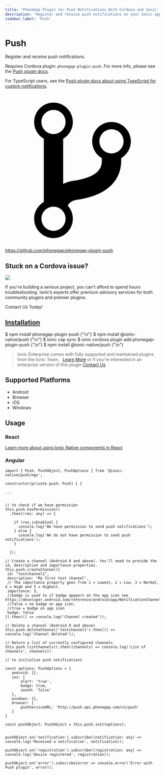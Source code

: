 ```yaml
---
title: 'PhoneGap Plugin for Push Notifications With Cordova and Ionic'
description: 'Register and receive push notifications on your Ionic apps using the Cordova plugin: phonegap-plugin-push. Read for how to install on supported platforms.'
sidebar_label: 'Push'
---
```



# Push

Register and receive push notifications.

Requires Cordova plugin: `phonegap-plugin-push`. For more info, please see the [Push plugin docs](https://github.com/phonegap/phonegap-plugin-push).

For TypeScript users, see the [Push plugin docs about using TypeScript for custom notifications](https://github.com/phonegap/phonegap-plugin-push/blob/master/docs/TYPESCRIPT.md).

<p><a href="https://github.com/phonegap/phonegap-plugin-push" target="_blank" rel="noopener" className="git-link">
  <svg viewBox="0 0 512 512"><path d="M416 160c0-35.3-28.7-64-64-64s-64 28.7-64 64c0 23.7 12.9 44.3 32 55.4v8.6c0 19.9-7.8 33.7-25.3 44.9-15.4 9.8-38.1 17.1-67.5 21.5-14 2.1-25.7 6-35.2 10.7V151.4c19.1-11.1 32-31.7 32-55.4 0-35.3-28.7-64-64-64S96 60.7 96 96c0 23.7 12.9 44.3 32 55.4v209.2c-19.1 11.1-32 31.7-32 55.4 0 35.3 28.7 64 64 64s64-28.7 64-64c0-16.6-6.3-31.7-16.7-43.1 1.9-4.9 9.7-16.3 29.4-19.3 38.8-5.8 68.9-15.9 92.3-30.8 36-22.8 55-57 55-98.8v-8.6c19.1-11.1 32-31.7 32-55.4zM160 56c22.1 0 40 17.9 40 40s-17.9 40-40 40-40-17.9-40-40 17.9-40 40-40zm0 400c-22.1 0-40-17.9-40-40s17.9-40 40-40 40 17.9 40 40-17.9 40-40 40zm192-256c-22.1 0-40-17.9-40-40s17.9-40 40-40 40 17.9 40 40-17.9 40-40 40z"></path></svg> https://github.com/phonegap/phonegap-plugin-push
</a></p>

<h2>Stuck on a Cordova issue?</h2>
<DocsCard className="cordova-ee-card" header="Don't waste precious time on plugin issues." href="https://ionicframework.com/sales?product_of_interest=Ionic%20Native">
  <div>
    <img src={require('./_assets/img/native-cordova-bot.png').default} class="cordova-ee-img" />
    <p>If you're building a serious project, you can't afford to spend hours troubleshooting. Ionic’s experts offer premium advisory services for both community plugins and premier plugins.</p>
    <DocsButton className="native-ee-detail">Contact Us Today!</DocsButton>
  </div>
</DocsCard>

<h2 id="installation">
  <a href="#installation">Installation</a>
</h2>
<Tabs groupId="runtime" defaultValue="Capacitor" values={[
  {value: 'Capacitor', label: 'Capacitor'},
  {value: 'Cordova', label: 'Cordova'},
  {value: 'Enterprise', label: 'Enterprise'},
]}>
  <TabItem value="Capacitor">
    <CodeBlock className="language-shell">
      $ npm install phonegap-plugin-push {"\n"}
      $ npm install @ionic-native/push {"\n"}
      $ ionic cap sync
    </CodeBlock>
  </TabItem>
  <TabItem value="Cordova">
    <CodeBlock className="language-shell">
      $ ionic cordova plugin add phonegap-plugin-push {"\n"}
      $ npm install @ionic-native/push {"\n"}
    </CodeBlock>
  </TabItem>
  <TabItem value="Enterprise">
    <blockquote>Ionic Enterprise comes with fully supported and maintained plugins from the Ionic Team. &nbsp;
      <a class="btn" href="https://ionic.io/docs/premier-plugins">Learn More</a> or if you're interested in an enterprise version of this plugin <a class="btn" href="https://ionicframework.com/sales?product_of_interest=Ionic%20Enterprise%20Engine">Contact Us</a></blockquote>
  </TabItem>
</Tabs>

## Supported Platforms

- Android
- Browser
- iOS
- Windows

## Usage

### React

[Learn more about using Ionic Native components in React](../native-community.md#react)

### Angular

```tsx
import { Push, PushObject, PushOptions } from '@ionic-native/push/ngx';

constructor(private push: Push) { }

...


// to check if we have permission
this.push.hasPermission()
  .then((res: any) => {

    if (res.isEnabled) {
      console.log('We have permission to send push notifications');
    } else {
      console.log('We do not have permission to send push notifications');
    }

  });

// Create a channel (Android O and above). You'll need to provide the id, description and importance properties.
this.push.createChannel({
 id: "testchannel1",
 description: "My first test channel",
 // The importance property goes from 1 = Lowest, 2 = Low, 3 = Normal, 4 = High and 5 = Highest.
 importance: 3,
 //badge is used to if badge appears on the app icon see https://developer.android.com/reference/android/app/NotificationChannel.html#setShowBadge(boolean).
 //false = no badge on app icon.
 //true = badge on app icon
 badge: false
}).then(() => console.log('Channel created'));

// Delete a channel (Android O and above)
this.push.deleteChannel('testchannel1').then(() => console.log('Channel deleted'));

// Return a list of currently configured channels
this.push.listChannels().then((channels) => console.log('List of channels', channels))

// to initialize push notifications

const options: PushOptions = {
   android: {},
   ios: {
       alert: 'true',
       badge: true,
       sound: 'false'
   },
   windows: {},
   browser: {
       pushServiceURL: 'http://push.api.phonegap.com/v1/push'
   }
}

const pushObject: PushObject = this.push.init(options);


pushObject.on('notification').subscribe((notification: any) => console.log('Received a notification', notification));

pushObject.on('registration').subscribe((registration: any) => console.log('Device registered', registration));

pushObject.on('error').subscribe(error => console.error('Error with Push plugin', error));


```
